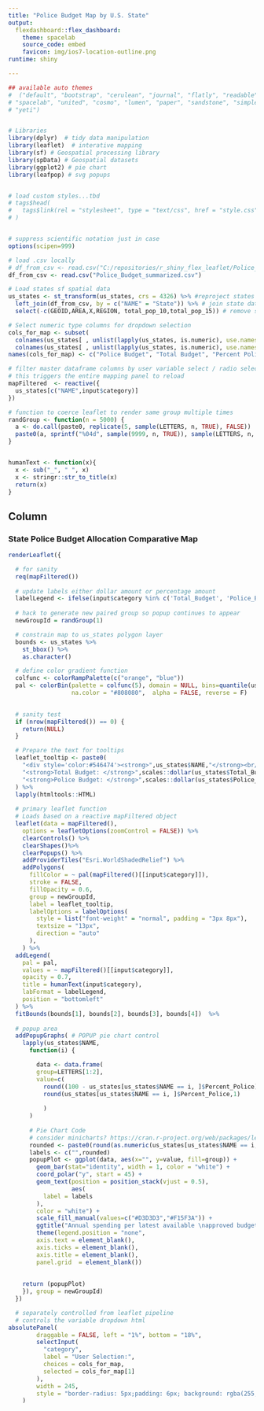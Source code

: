 ```yaml
---
title: "Police Budget Map by U.S. State"
output:
  flexdashboard::flex_dashboard:
    theme: spacelab
    source_code: embed
    favicon: img/ios7-location-outline.png
runtime: shiny

---
```



```r

## available auto themes
#  ("default", "bootstrap", "cerulean", "journal", "flatly", "readable",
# "spacelab", "united", "cosmo", "lumen", "paper", "sandstone", "simplex", or
# "yeti")


# Libraries
library(dplyr)  # tidy data manipulation
library(leaflet)  # interative mapping
library(sf) # Geospatial processing library
library(spData) # Geospatial datasets
library(ggplot2) # pie chart
library(leafpop) # svg popups


# load custom styles...tbd
# tags$head(
#   tags$link(rel = "stylesheet", type = "text/css", href = "style.css")
# )


# suppress scientific notation just in case
options(scipen=999)

# load .csv locally
# df_from_csv <- read.csv("C:/repositories/r_shiny_flex_leaflet/Police_Budget_summarized.csv")
df_from_csv <- read.csv("Police_Budget_summarized.csv")

# Load states sf spatial data
us_states <- st_transform(us_states, crs = 4326) %>% #reproject states polygon to WGS84
  left_join(df_from_csv, by = c("NAME" = "State")) %>% # join state data to csv
  select(-c(GEOID,AREA,X,REGION, total_pop_10,total_pop_15)) # remove superfluous

# Select numeric type columns for dropdown selection
cols_for_map <- subset(
  colnames(us_states[ , unlist(lapply(us_states, is.numeric), use.names = FALSE)]),
  colnames(us_states[ , unlist(lapply(us_states, is.numeric), use.names = FALSE)]) != 'geometry')
names(cols_for_map) <- c("Police Budget", "Total Budget", "Percent Police")
```

```r
# filter master dataframe columns by user variable select / radio select
# this triggers the entire mapping panel to reload
mapFiltered  <- reactive({
  us_states[c("NAME",input$category)]
})

```


```r
# function to coerce leaflet to render same group multiple times
randGroup <- function(n = 5000) {
  a <- do.call(paste0, replicate(5, sample(LETTERS, n, TRUE), FALSE))
  paste0(a, sprintf("%04d", sample(9999, n, TRUE)), sample(LETTERS, n, TRUE))
}


humanText <- function(x){
  x <- sub("_", " ", x)
  x <- stringr::str_to_title(x)
  return(x)
}


```

Column 
-------------------------------------
    
### State Police Budget Allocation Comparative Map
    
```r
renderLeaflet({

  # for sanity
  req(mapFiltered())
  
  # update labels either dollar amount or percentage amount
  labelLegend <- ifelse(input$category %in% c('Total_Budget', 'Police_Budget'),labelFormat(prefix = "$"),labelFormat(suffix = "%"))
  
  # hack to generate new paired group so popup continues to appear
  newGroupId = randGroup(1)

  # constrain map to us_states polygon layer
  bounds <- us_states %>% 
    st_bbox() %>% 
    as.character()

  # define color gradient function
  colfunc <- colorRampPalette(c("orange", "blue"))
  pal <- colorBin(palette = colfunc(5), domain = NULL, bins=quantile(us_states[[input$category]], na.rm = TRUE), 
                  na.color = "#808080",  alpha = FALSE, reverse = F)

  
  # sanity test
  if (nrow(mapFiltered()) == 0) {
    return(NULL)
  }

  # Prepare the text for tooltips
  leaflet_tooltip <- paste0(
    "<div style='color:#546474'><strong>",us_states$NAME,"</strong><br/>",
    "<strong>Total Budget: </strong>",scales::dollar(us_states$Total_Budget),"<br/>",
    "<strong>Police Budget: </strong>",scales::dollar(us_states$Police_Budget),"<br/></div>"
  ) %>%
  lapply(htmltools::HTML)
  
  # primary leaflet function
  # Loads based on a reactive mapFiltered object
  leaflet(data = mapFiltered(),
    options = leafletOptions(zoomControl = FALSE)) %>%
    clearControls() %>%
    clearShapes()%>%
    clearPopups() %>%
    addProviderTiles("Esri.WorldShadedRelief") %>% 
    addPolygons(
      fillColor = ~ pal(mapFiltered()[[input$category]]),
      stroke = FALSE,
      fillOpacity = 0.6,
      group = newGroupId,
      label = leaflet_tooltip,
      labelOptions = labelOptions( 
        style = list("font-weight" = "normal", padding = "3px 8px"), 
        textsize = "13px", 
        direction = "auto"
      ),
    ) %>%
  addLegend(
    pal = pal, 
    values = ~ mapFiltered()[[input$category]],
    opacity = 0.7, 
    title = humanText(input$category),
    labFormat = labelLegend,
    position = "bottomleft"
  ) %>%
  fitBounds(bounds[1], bounds[2], bounds[3], bounds[4])  %>%
    
  # popup area
  addPopupGraphs( # POPUP pie chart control
    lapply(us_states$NAME, 
      function(i) {

        data <- data.frame(
        group=LETTERS[1:2],
        value=c(
          round((100 - us_states[us_states$NAME == i, ]$Percent_Police),1),
          round(us_states[us_states$NAME == i, ]$Percent_Police,1)
          
          )
      )
        
      # Pie Chart Code
      # consider minicharts? https://cran.r-project.org/web/packages/leaflet.minicharts/vignettes/introduction.html
      rounded <- paste0(round(as.numeric(us_states[us_states$NAME == i, ]$Percent_Police),1),"%")
      labels <- c("",rounded)
      popupPlot <- ggplot(data, aes(x="", y=value, fill=group)) +
        geom_bar(stat="identity", width = 1, color = "white") +
        coord_polar("y", start = 45) +
        geom_text(position = position_stack(vjust = 0.5),
                  aes(
          label = labels
        ), 
        color = "white") +
        scale_fill_manual(values=c("#D3D3D3","#F15F3A")) +
        ggtitle("Annual spending per latest available \napproved budget (source)") + 
        theme(legend.position = "none",
        axis.text = element_blank(),
        axis.ticks = element_blank(),
        axis.title = element_blank(),
        panel.grid  = element_blank())
      
      
    return (popupPlot)
    }), group = newGroupId)
  })

  # separately controlled from leaflet pipeline
  # controls the variable dropdown html
absolutePanel(
        draggable = FALSE, left = "1%", bottom = "18%",
        selectInput(
          "category", 
          label = "User Selection:", 
          choices = cols_for_map, 
          selected = cols_for_map[1]
        ),
        width = 245,
        style = "border-radius: 5px;padding: 6px; background: rgba(255,255,255,0.8); box-shadow: 0 0 15px rgba(0,0,0,0.2)"
    )

```